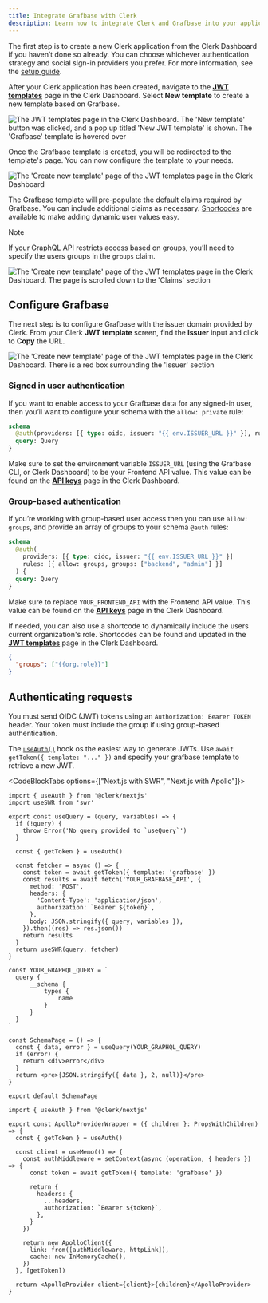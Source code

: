 ```yaml
---
title: Integrate Grafbase with Clerk
description: Learn how to integrate Clerk and Grafbase into your application
---
```


The first step is to create a new Clerk application from the Clerk Dashboard if you haven’t done so already. You can choose whichever authentication strategy and social sign-in providers you prefer. For more information, see the [setup guide](/docs/quickstarts/setup-clerk).

After your Clerk application has been created, navigate to the [**JWT templates**](https://dashboard.clerk.com/last-active?path=jwt-templates) page in the Clerk Dashboard. Select **New template** to create a new template based on Grafbase.

![The JWT templates page in the Clerk Dashboard. The 'New template' button was clicked, and a pop up titled 'New JWT template' is shown. The 'Grafbase' template is hovered over](/docs/images/integrations/grafbase/jwt-template.webp)

Once the Grafbase template is created, you will be redirected to the template's page. You can now configure the template to your needs.

![The 'Create new template' page of the JWT templates page in the Clerk Dashboard](/docs/images/integrations/grafbase/create-template.webp)

The Grafbase template will pre-populate the default claims required by Grafbase. You can include additional claims as necessary. [Shortcodes](/docs/backend-requests/jwt-templates#shortcodes) are available to make adding dynamic user values easy.

> [!NOTE]
> If your GraphQL API restricts access based on groups, you’ll need to specify the users groups in the `groups` claim.

![The 'Create new template' page of the JWT templates page in the Clerk Dashboard. The page is scrolled down to the 'Claims' section](/docs/images/integrations/grafbase/template-shortcodes.webp)

## Configure Grafbase

The next step is to configure Grafbase with the issuer domain provided by Clerk. From your Clerk **JWT template** screen, find the **Issuer** input and click to **Copy** the URL.

![The 'Create new template' page of the JWT templates page in the Clerk Dashboard. There is a red box surrounding the 'Issuer' section](/docs/images/integrations/grafbase/template-issuer.webp)

### Signed in user authentication

If you want to enable access to your Grafbase data for any signed-in user, then you’ll want to configure your schema with the `allow: private` rule:

```graphql
schema
  @auth(providers: [{ type: oidc, issuer: "{{ env.ISSUER_URL }}" }], rules: [{ allow: private }]) {
  query: Query
}
```

Make sure to set the environment variable `ISSUER_URL` (using the Grafbase CLI, or Clerk Dashboard) to be your Frontend API value. This value can be found on the [**API keys**](https://dashboard.clerk.com/last-active?path=api-keys) page in the Clerk Dashboard.

### Group-based authentication

If you’re working with group-based user access then you can use `allow: groups`, and provide an array of groups to your schema `@auth` rules:

```graphql
schema
  @auth(
    providers: [{ type: oidc, issuer: "{{ env.ISSUER_URL }}" }]
    rules: [{ allow: groups, groups: ["backend", "admin"] }]
  ) {
  query: Query
}
```

Make sure to replace `YOUR_FRONTEND_API` with the Frontend API value. This value can be found on the [**API keys**](https://dashboard.clerk.com/last-active?path=api-keys) page in the Clerk Dashboard.

If needed, you can also use a shortcode to dynamically include the users current organization's role. Shortcodes can be found and updated in the [**JWT templates**](https://dashboard.clerk.com/last-active?path=jwt-templates) page in the Clerk Dashboard.

```json
{
  "groups": ["{{org.role}}"]
}
```

## Authenticating requests

You must send OIDC (JWT) tokens using an `Authorization: Bearer TOKEN` header. Your token must include the group if using group-based authentication.

The [`useAuth()`](/docs/references/react/use-auth) hook os the easiest way to generate JWTs. Use `await getToken({ template: "..." })` and specify your grafbase template to retrieve a new JWT.

<CodeBlockTabs options={["Next.js with SWR", "Next.js with Apollo"]}>
  ```tsx
  import { useAuth } from '@clerk/nextjs'
  import useSWR from 'swr'

  export const useQuery = (query, variables) => {
    if (!query) {
      throw Error('No query provided to `useQuery`')
    }

    const { getToken } = useAuth()

    const fetcher = async () => {
      const token = await getToken({ template: 'grafbase' })
      const results = await fetch('YOUR_GRAFBASE_API', {
        method: 'POST',
        headers: {
          'Content-Type': 'application/json',
          authorization: `Bearer ${token}`,
        },
        body: JSON.stringify({ query, variables }),
      }).then((res) => res.json())
      return results
    }
    return useSWR(query, fetcher)
  }

  const YOUR_GRAPHQL_QUERY = `
  	query {
  		__schema {
  			types {
  				name
  			}
  		}
  	}
  `

  const SchemaPage = () => {
    const { data, error } = useQuery(YOUR_GRAPHQL_QUERY)
    if (error) {
      return <div>error</div>
    }
    return <pre>{JSON.stringify({ data }, 2, null)}</pre>
  }

  export default SchemaPage
  ```

  ```tsx
  import { useAuth } from '@clerk/nextjs'

  export const ApolloProviderWrapper = ({ children }: PropsWithChildren) => {
    const { getToken } = useAuth()

    const client = useMemo(() => {
      const authMiddleware = setContext(async (operation, { headers }) => {
        const token = await getToken({ template: 'grafbase' })

        return {
          headers: {
            ...headers,
            authorization: `Bearer ${token}`,
          },
        }
      })

      return new ApolloClient({
        link: from([authMiddleware, httpLink]),
        cache: new InMemoryCache(),
      })
    }, [getToken])

    return <ApolloProvider client={client}>{children}</ApolloProvider>
  }
  ```
</CodeBlockTabs>
